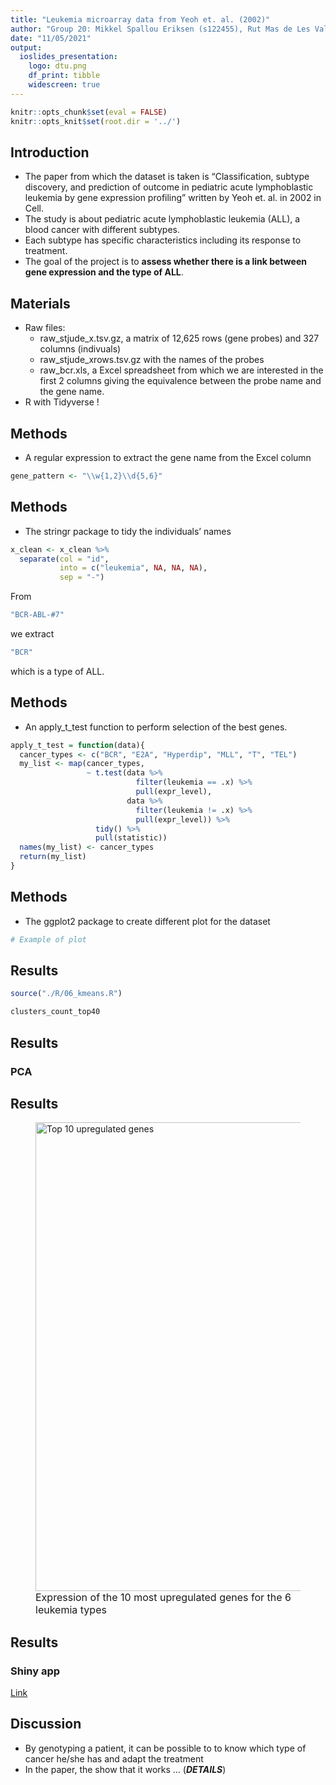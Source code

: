 ```yaml
---
title: "Leukemia microarray data from Yeoh et. al. (2002)"
author: "Group 20: Mikkel Spallou Eriksen (s122455), Rut Mas de Les Valls (s203003), Anna Oliver Almirall (s202436), Paul Jeremy Simon (s202592), Elisa Catafal Tardos (s210415)"
date: "11/05/2021"
output: 
  ioslides_presentation:
    logo: dtu.png
    df_print: tibble
    widescreen: true
---
```


```r
knitr::opts_chunk$set(eval = FALSE)
knitr::opts_knit$set(root.dir = '../')
```

## Introduction

- The paper from which the dataset is taken is "Classification, subtype discovery, and prediction of outcome in pediatric acute lymphoblastic leukemia by gene expression profiling" written by Yeoh et. al. in 2002 in Cell. 
- The study is about pediatric acute lymphoblastic leukemia (ALL), a blood cancer with different subtypes.
- Each subtype has specific characteristics including its response to treatment.
- The goal of the project is to **assess whether there is a link between gene expression and the type of ALL**.


## Materials

- Raw files:
  - raw_stjude_x.tsv.gz, a matrix of 12,625 rows (gene probes) and 327 columns (indivuals)
  - raw_stjude_xrows.tsv.gz with the names of the probes
  - raw_bcr.xls, a Excel spreadsheet from which we are interested in the first 2 columns giving the equivalence between the probe name and the gene name.


- R with Tidyverse !

## Methods
- A regular expression to extract the gene name from the Excel column 
```r
gene_pattern <- "\\w{1,2}\\d{5,6}"
```

## Methods
- The stringr package to tidy the individuals' names
```r
x_clean <- x_clean %>% 
  separate(col = "id", 
           into = c("leukemia", NA, NA, NA), 
           sep = "-")
```
From
```r
"BCR-ABL-#7"
```
we extract
```r
"BCR"
```
which is a type of ALL.

## Methods
- An apply_t_test function to perform selection of the best genes.
```r
apply_t_test = function(data){
  cancer_types <- c("BCR", "E2A", "Hyperdip", "MLL", "T", "TEL")
  my_list <- map(cancer_types,
                 ~ t.test(data %>%
                            filter(leukemia == .x) %>% 
                            pull(expr_level),
                          data %>%
                            filter(leukemia != .x) %>% 
                            pull(expr_level)) %>% 
                   tidy() %>% 
                   pull(statistic))
  names(my_list) <- cancer_types
  return(my_list)
}
```


## Methods
- The ggplot2 package to create different plot for the dataset
```r
# Example of plot
```

## Results

```r
source("./R/06_kmeans.R")
```

```r
clusters_count_top40
```

## Results
### PCA

## Results
<figure>
  <img src="../results/05_heatmap_1_pos.png" alt="Top 10 upregulated genes" width="750"/>
  <figcaption><font size="3"> 
    Expression of the 10 most upregulated genes for the 6 leukemia types 
  </font></figcaption>
</figure>

## Results
### Shiny app
[Link](https://paul-simon.shinyapps.io/yeoh_plots/)

## Discussion
- By genotyping a patient, it can be possible to to know which type of cancer he/she has and adapt the treatment
- In the paper, the show that it works ... (***DETAILS***)
